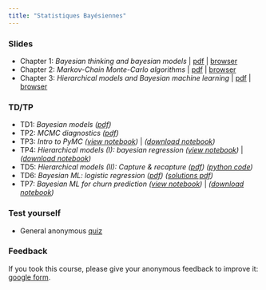 ```yaml
---
title: "Statistiques Bayésiennes"
---
```


### Slides

- Chapter 1: *Bayesian thinking and bayesian models* | [pdf](media/teaching/SB/SB-ch1.pdf) | [browser](media/teaching/SB/SB-ch1/index.html)
- Chapter 2: *Markov-Chain Monte-Carlo algorithms* | [pdf](media/teaching/SB/SB-ch2.pdf) | [browser](media/teaching/SB/SB-ch2/index.html)
- Chapter 3: *Hierarchical models and Bayesian machine learning* | [pdf](media/teaching/SB/SB-ch3.pdf) | [browser](media/teaching/SB/SB-ch3/index.html)

### TD/TP

- TD1: _Bayesian models ([pdf](media/teaching/SB/td1_modele_bayesien.pdf))_
- TP2: _MCMC diagnostics ([pdf](media/teaching/SB/td2_mcmc_diagnostics.pdf))_
- TP3: _Intro to PyMC ([view notebook](media/teaching/SB/td3_intro_pymc.ipynb))_ | _([download notebook](https://hichamjanati.github.io/media/teaching/SB/td3_intro_pymc.ipynb))_
- TP4: _Hierarchical models (I): bayesian regression ([view notebook](media/teaching/SB/td4_hierarchical_model.ipynb))_ | _([download notebook](https://hichamjanati.github.io/media/teaching/SB/td4_hierarchical_model.ipynb))_
- TD5: _Hierarchical models (II): Capture & recapture ([pdf](media/teaching/SB/td5_capture.pdf))_ _([python code](media/teaching/SB/capture_recapture_v1.py))_
- TD6: _Bayesian ML: logistic regression ([pdf](media/teaching/SB/td6.pdf)) ([solutions pdf](media/teaching/SB/td6_solutions.pdf))_
- TP7: _Bayesian ML for churn prediction ([view notebook](media/teaching/SB/tp7_churn.ipynb))_ | _([download notebook](https://hichamjanati.github.io/media/teaching/SB/tp7_churn.ipynb))_

### Test yourself

- General anonymous [quiz](https://forms.gle/etP9JVKy1jV72tLe7)

### Feedback

If you took this course, please give your anonymous feedback to improve it: [google form](https://forms.gle/HZuVCYRAnJFRk1316). 